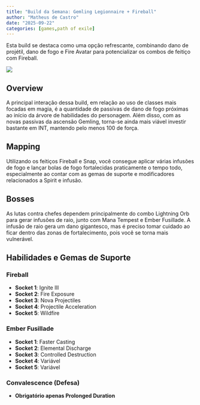 ```yaml
---
title: "Build da Semana: Gemling Legionnaire + Fireball"
author: "Matheus de Castro"
date: "2025-09-22"
categories: [games,path of exile]
---
```


Esta build se destaca como uma opção refrescante, combinando dano de projétil, dano de fogo e Fire Avatar para potencializar os combos de feitiço com Fireball.

![](thumbnail.png)

## Overview

A principal interação dessa build, em relação ao uso de classes mais focadas em magia, é a quantidade de passivas de dano de fogo próximas ao início da árvore de habilidades do personagem. Além disso, com as novas passivas da ascensão Gemling, torna-se ainda mais viável investir bastante em INT, mantendo pelo menos 100 de força.

## Mapping

Utilizando os feitiços Fireball e Snap, você consegue aplicar várias infusões de fogo e lançar bolas de fogo fortalecidas praticamente o tempo todo, especialmente ao contar com as gemas de suporte e modificadores relacionados a Spirit e infusão.

## Bosses

As lutas contra chefes dependem principalmente do combo Lightning Orb para gerar infusões de raio, junto com Mana Tempest e Ember Fusillade. A infusão de raio gera um dano gigantesco, mas é preciso tomar cuidado ao ficar dentro das zonas de fortalecimento, pois você se torna mais vulnerável.

## Habilidades e Gemas de Suporte

### Fireball
- **Socket 1**: Ignite III
- **Socket 2**: Fire Exposure
- **Socket 3**: Nova Projectiles
- **Socket 4**: Projectile Acceleration
- **Socket 5**: Wildfire

### Ember Fusillade
- **Socket 1**: Faster Casting 
- **Socket 2**: Elemental Discharge
- **Socket 3**: Controlled Destruction
- **Socket 4**: Variável
- **Socket 5**: Variável


### Convalescence (Defesa)

- **Obrigatório apenas Prolonged Duration**